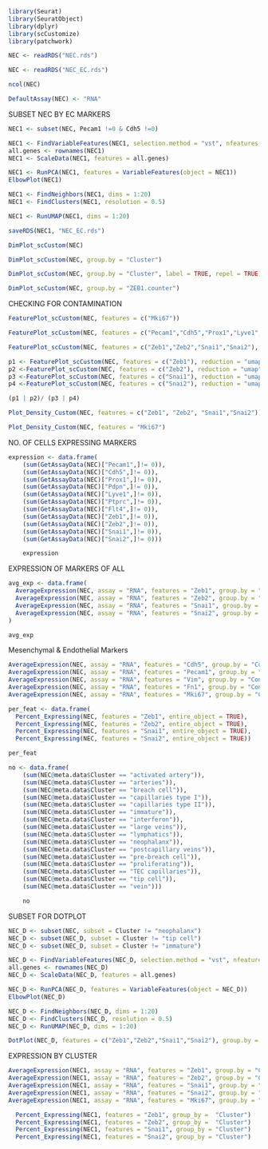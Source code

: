 ```r
library(Seurat)
library(SeuratObject)
library(dplyr)
library(scCustomize)
library(patchwork)
```

```r
NEC <- readRDS("NEC.rds") 

NEC <- readRDS("NEC_EC.rds")
```

```r
ncol(NEC)
```

```r
DefaultAssay(NEC) <- "RNA"
```

SUBSET NEC BY EC MARKERS
```r
NEC1 <- subset(NEC, Pecam1 !=0 & Cdh5 !=0)
```

```r
NEC1 <- FindVariableFeatures(NEC1, selection.method = "vst", nfeatures = 2000)
all.genes <- rownames(NEC1)
NEC1 <- ScaleData(NEC1, features = all.genes)

NEC1 <- RunPCA(NEC1, features = VariableFeatures(object = NEC1))
ElbowPlot(NEC1)
```


```r
NEC1 <- FindNeighbors(NEC1, dims = 1:20)
NEC1 <- FindClusters(NEC1, resolution = 0.5)
```

```r
NEC1 <- RunUMAP(NEC1, dims = 1:20)
```
```r
saveRDS(NEC1, "NEC_EC.rds")
```


```r
DimPlot_scCustom(NEC)
```
```r
DimPlot_scCustom(NEC, group.by = "Cluster")
```
```r
DimPlot_scCustom(NEC, group.by = "Cluster", label = TRUE, repel = TRUE)
```


```r
DimPlot_scCustom(NEC, group.by = "ZEB1.counter")
```

CHECKING FOR CONTAMINATION
```r
FeaturePlot_scCustom(NEC, features = c("Mki67"))
```


```r
FeaturePlot_scCustom(NEC, features = c("Pecam1","Cdh5","Prox1","Lyve1","Pdpn","Ptprc","Flt4","Zeb1","Zeb2","Snai1","Snai2"), reduction = "umap", order = TRUE)
```
```r
FeaturePlot_scCustom(NEC, features = c("Zeb1","Zeb2","Snai1","Snai2"), reduction = "umap", order = TRUE)
```
```r
p1 <- FeaturePlot_scCustom(NEC, features = c("Zeb1"), reduction = "umap", order = TRUE)
p2 <-FeaturePlot_scCustom(NEC, features = c("Zeb2"), reduction = "umap", order = TRUE)
p3 <-FeaturePlot_scCustom(NEC, features = c("Snai1"), reduction = "umap", order = TRUE)
p4 <-FeaturePlot_scCustom(NEC, features = c("Snai2"), reduction = "umap", order = TRUE)

(p1 | p2)/ (p3 | p4)
```
```r
Plot_Density_Custom(NEC, features = c("Zeb1", "Zeb2", "Snai1","Snai2"))
```

```r
Plot_Density_Custom(NEC, features = "Mki67")
```

NO. OF CELLS EXPRESSING MARKERS
```r
expression <- data.frame(
    (sum(GetAssayData(NEC)["Pecam1",]!= 0)),
    (sum(GetAssayData(NEC)["Cdh5",]!= 0)),
    (sum(GetAssayData(NEC)["Prox1",]!= 0)),
    (sum(GetAssayData(NEC)["Pdpn",]!= 0)),
    (sum(GetAssayData(NEC)["Lyve1",]!= 0)),
    (sum(GetAssayData(NEC)["Ptprc",]!= 0)),
    (sum(GetAssayData(NEC)["Flt4",]!= 0)),
    (sum(GetAssayData(NEC)["Zeb1",]!= 0)),
    (sum(GetAssayData(NEC)["Zeb2",]!= 0)),
    (sum(GetAssayData(NEC)["Snai1",]!= 0)),
    (sum(GetAssayData(NEC)["Snai2",]!= 0)))

	expression
```

EXPRESSION OF MARKERS OF ALL
```r
avg_exp <- data.frame(
  AverageExpression(NEC, assay = "RNA", features = "Zeb1", group.by = "Condition"),
  AverageExpression(NEC, assay = "RNA", features = "Zeb2", group.by = "Condition"),
  AverageExpression(NEC, assay = "RNA", features = "Snai1", group.by = "Condition"),
  AverageExpression(NEC, assay = "RNA", features = "Snai2", group.by = "Condition")
)

avg_exp
```

Mesenchymal & Endothelial Markers
```r
AverageExpression(NEC, assay = "RNA", features = "Cdh5", group.by = "Condition")
AverageExpression(NEC, assay = "RNA", features = "Pecam1", group.by = "Condition")
AverageExpression(NEC, assay = "RNA", features = "Vim", group.by = "Condition")
AverageExpression(NEC, assay = "RNA", features = "Fn1", group.by = "Condition")
AverageExpression(NEC, assay = "RNA", features = "Mki67", group.by = "Condition")
```

```r
per_feat <- data.frame(
  Percent_Expressing(NEC, features = "Zeb1", entire_object = TRUE),
  Percent_Expressing(NEC, features = "Zeb2", entire_object = TRUE),
  Percent_Expressing(NEC, features = "Snai1", entire_object = TRUE),
  Percent_Expressing(NEC, features = "Snai2", entire_object = TRUE))

per_feat
```

```r
no <- data.frame(
    (sum(NEC@meta.data$Cluster == "activated artery")),
    (sum(NEC@meta.data$Cluster == "arteries")),
    (sum(NEC@meta.data$Cluster == "breach cell")),
    (sum(NEC@meta.data$Cluster == "capillaries type I")),
    (sum(NEC@meta.data$Cluster == "capillaries type II")),
    (sum(NEC@meta.data$Cluster == "immature")),
    (sum(NEC@meta.data$Cluster == "interferon")),
    (sum(NEC@meta.data$Cluster == "large veins")),
    (sum(NEC@meta.data$Cluster == "lymphatics")),
    (sum(NEC@meta.data$Cluster == "neophalanx")),
    (sum(NEC@meta.data$Cluster == "postcapillary veins")),
    (sum(NEC@meta.data$Cluster == "pre-breach cell")),
    (sum(NEC@meta.data$Cluster == "proliferating")),
    (sum(NEC@meta.data$Cluster == "TEC capillaries")),
    (sum(NEC@meta.data$Cluster == "tip cell")),
    (sum(NEC@meta.data$Cluster == "vein")))

	no
```

SUBSET FOR DOTPLOT
```r
NEC_D <- subset(NEC, subset = Cluster != "neophalanx")
NEC_D <- subset(NEC_D, subset = Cluster != "tip cell")
NEC_D <- subset(NEC_D, subset = Cluster != "immature")
```

```r
NEC_D <- FindVariableFeatures(NEC_D, selection.method = "vst", nfeatures = 2000)
all.genes <- rownames(NEC_D)
NEC_D <- ScaleData(NEC_D, features = all.genes)

NEC_D <- RunPCA(NEC_D, features = VariableFeatures(object = NEC_D))
ElbowPlot(NEC_D)
```

```r
NEC_D <- FindNeighbors(NEC_D, dims = 1:20)
NEC_D <- FindClusters(NEC_D, resolution = 0.5)
NEC_D <- RunUMAP(NEC_D, dims = 1:20)
```

```r
DotPlot(NEC_D, features = c("Zeb1","Zeb2","Snai1","Snai2"), group.by = "Cluster") 
```

EXPRESSION BY CLUSTER
```r
AverageExpression(NEC1, assay = "RNA", features = "Zeb1", group.by = "Cluster")
AverageExpression(NEC1, assay = "RNA", features = "Zeb2", group.by = "Cluster")
AverageExpression(NEC1, assay = "RNA", features = "Snai1", group.by = "Cluster")
AverageExpression(NEC1, assay = "RNA", features = "Snai2", group.by = "Cluster")
AverageExpression(NEC1, assay = "RNA", features = "Mki67", group.by = "Cluster")
```
```r
  Percent_Expressing(NEC1, features = "Zeb1", group_by =  "Cluster")
  Percent_Expressing(NEC1, features = "Zeb2", group_by =  "Cluster")
  Percent_Expressing(NEC1, features = "Snai1", group_by = "Cluster")
  Percent_Expressing(NEC1, features = "Snai2", group_by = "Cluster")

```



